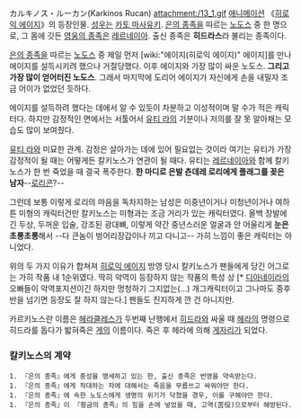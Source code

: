 カルキノス・ルーカン(Karkinos Rucan)
attachment:/13_1.gif
[[애니메이션]] 《[[히로익 에이지]]》의 등장인물. [[성우]]는 [[카토 마사유키]]. [[은의 종족]]을 따르는 [[노도스]] 중 한 명으로, 그 몸에 깃든 [[영웅의 종족]]은 [[레르네이아]]. 출신 종족은 '''히드라스'''라 불리는 종족이다.

[[은의 종족]]을 따르는 [[노도스]] 중 제일 먼저 [wiki:"에이지(히로익 에이지)" 에이지]를 만나 에이지를 설득시키려 했으나 거절당했다. 이후 에이지와 가장 많이 싸운 노도스. '''그리고 가장 많이 얻어터진 노도스'''. 그래서 마지막에 도리어 에이지가 자신에게 손을 내밀자 조금 어이가 없었던 듯하다.

에이지를 설득하려 했다는 데에서 알 수 있듯이 차분하고 이성적이며 말 수가 적은 캐릭터다. 하지만 감정적인 면에서는 서툴어서 [[유티 라]]의 기분이나 저의를 잘 못 알아채는 모습도 많이 보여줬다. 

[[유티 라]]와 미묘한 관계. 감정은 살아가는 데에 있어 필요없는 것이라 여기는 유티가 가장 감정적이 될 때는 어떻게든 칼키노스가 연관이 될 때다. 유티는 [[레르네이아]]와 함께 칼키노스가 한 번 죽었을 때 결국 폭주한다. '''한 마디로 은발 츤데레 로리에게 플래그를 꽂은 남자'''--[[로리콘]]?--

그런데 보통 이렇게 로리의 마음을 독차지하는 남성은 미중년이거나 미청년이거나 여하튼 미형의 캐릭터건만 칼키노스는 미형과는 조금 거리가 있는 캐릭터였다. 올백 장발에 긴 두상, 두꺼운 입술, 강조된 광대뼈, 이렇게 약간 중년스러운 얼굴과 안 어울리게 '''눈은 초롱초롱'''해서 --다 큰놈이 벙어리장갑이나 끼고 다니고-- 가히 느낌이 좋은 캐릭터는 아니었다. 

위의 두 가지 이유가 합쳐져 [[히로익 에이지]] 방영 당시 칼키노스가 팬들에게 당긴 어그로는 가히 작품 내 1순위였다. 딱히 악역이 등장하지 않는 작품의 특성 상 [* [[디아네이라]]의 오빠들이 악역포지션이긴 하지만 멍청하기 그지없는(...) 개그캐릭터이고 그나마도 중후반을 넘기면 등장도 잘 하지 않는다.] 팬들도 진지하게 깐 건 아니지만.

카르키노스란 이름은 [[헤라클레스]]가 두번째 난행에서 [[히드라]]와 싸울 때 [[헤라]]의 명령으로 히드라를 돕다가 밟혀죽은 [[게]]의 이름이다. 죽은 후 헤라에 의해 [[게자리]]가 되었다.

=== 칼키노스의 계약 ===
 1. 『은의 종족』에게 충성을 맹세하고 있는 한, 출신 종족은 번영을 약속받는다.
 1. 『은의 종족』에게 적대하는 자에 대해서는 죽음을 무릅쓰고 싸워야만 한다.
 1. 『은의 종족』에 속한 노도스에게 생명의 위기가 닥쳤을 경우, 이를 구해야만 한다.
 1. 『은의 종족』이 『황금의 종족』의 힘을 손에 넣었을 때, 고역(苦役)으로부터 해방된다.

